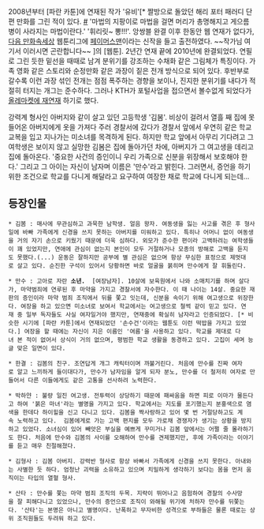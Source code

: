 2008년부터 [파란 카툰]에 연재된 작가 '유비'[* 짤방으로 돌았던 해리 포터 패러디 단편 만화를 그린 적이 있다. [http://media.paran.com/cartoon/cartoonview.kth?id=75&ord=24&part=2&mno=5 #] '마법의 지팡이로 마법을 걸면 머리가 총명해지고 게으름 병이 사라지는 마법이란다.' '휘리릿~ 뽕!!!'. 앙쌍블 완결 이후 한동안 웹 연재가 없다가, [[다음 만화속세상]] 웹툰리그에 [http://cartoon.media.daum.net/league/view/1591 페이머스맨]이라는 신작을 들고 출전하였다. ~~작가님 여기서 이러시면 곤란합니다~~ ]의 [웹툰]. 2년간 연재 끝에 2010년에 완결되었다. 연필로 그린 듯한 밑선을 때때로 남겨 분위기를 강조하는 수채화 같은 그림체가 특징이다. 가족 영화 같은 스토리와 순정만화 같은 과장이 짙은 전개 방식으로 되어 있다. 후반부로 갈수록 이런 과장 섞인 전개는 점점 폭주하는 경향을 보이나, 진지한 분위기를 내다가 적절히 터지는 개그는 준수하다. 그러나 KTH가 포털사업을 접으면서 볼수없게 되었다가  [http://m.webtoon.olleh.com/reject_pc.html 올레마켓에 재연재] 하기로 했다.

강력계 형사인 아버지와 같이 살고 있던 고등학생 '김봄'. 비상이 걸려서 열흘 째 집에 못들어온 아버지에게 옷을 가져다 주러 경찰서에 갔다가 경찰서 앞에서 우연히 같은 학교 교복을 입고 지나가는 미소녀를 목격하게 된다. 하지만 학교 앞에서 아무리 기다려고 그 여학생은 보이지 않고 실망한 김봄은 집에 돌아가던 차에, 아버지가 그 여고생을 데리고 집에 돌아온다. '중요한 사건의 증인이니 우리 가족으로 신분을 위장해서 보호해야 한다.' 그리고 그 아이는 자신이 남자며 이름은 '만수'라고 밝힌다. 그러면서, 증언을 하기 위한 조건으로 학교를 다니게 해달라고 요구하여 여장한 채로 학교에 다니게 되는데...

== 등장인물 ==
 * 김봄 : 매사에 무관심하고 과묵한 남학생. 얼음 왕자. 여동생을 잃는 사고를 겪은 후 형사일에 바빠 가족에게 신경을 쓰지 못하는 아버지를 미워하고 있다. 특히나 어머니 없이 여동생을 거의 자기 손으로 키웠기 때문에 더욱 심하다. 외모가 준수한 편이라 고백하려는 여학생들이 꽤 있었지만, 연애에 관심이 없는지 본인이 모두 거절하거나 모종의 방해로 고백을 듣지도 못했다.(...) 운동은 잘하지만 공부에 별 관심은 없으며 항상 무심한 표정으로 제멋대로 살고 있다. 순진한 구석이 있어서 당황하면 바로 얼굴을 붉히며 만수에게 잘 휘둘린다.

 * 만수 : 고아로 자란 '''소년.'''  [여장남자]. 10살에 보육원에서 나와 소매치기를 하며 살다가, 마약범죄에 연루된 후 마약을 가지고 경찰서에 자수한다. 이 때 나이는 14살. 중요한 재판의 증인이라 마약 범죄 조직에서 뒤를 쫓고 잇는데, 신분을 속이기 위해 여고생으로 위장한다. 여장을 하고 있으면 미소녀로 보여서 학교에서는 여고생으로 철썩 같이 믿고 있다. 연재 중 일부 독자들도 사실 여자일거야 했지만, 연재중에 확실히 남자라고 인증되었다. [* 비슷한 시기에 [파란 카툰]에서 연재되었던 '손수건'이라는 웹툰도 이런 떡밥을 가지고 있었다.] 여장을 할 때에는 자신이 지은 이름인 '여름'을 사용하고 있다. 학교를 제대로 다녀 본 적이 없어서 상식이 거의 없으며, 평범한 학교 생활을 동경하고 있다. 고집이 세며 능글 맞은 일면이 있다.

 * 한결 : 김봄의 친구. 조연답게 개그 캐릭터이며 까불거린다. 처음에 만수를 진짜 여자로 알고 느끼하게 들이대다가, 만수가 남자임을 알게 되자 분노, 만수를 더 철저히 여자로 만들어서 다른 이들에게도 같은 고통을 선사하려 노력한다.

 * 박하얀 : 불량 일진 여고생. 전투력이 상당하기 때문에 패싸움을 하면 피로 이마가 물든다고 하여 '붉은 마녀'라는 별명을 가지고 있다. 학교에서는 지도를 포기했는지 분홍색으로 염색을 한데다 하이힐을 신고 다니고 있다. 김봄을 짝사랑하고 있어 몇 번 거절당하고도 계속 노력하고 있다.  김봄에게로 가는 고백 편지를 모두 가로채 경쟁자가 생기는 상황을 방지하고 있었다. 소녀심이 있어 빼앗은 부실을 예쁘게 꾸미거나 김봄 앞에서는 어쩔 줄 몰라하기도 한다. 처음에 만수와 김봄의 사이를 오해하여 만수를 견제했지만, 후에 가족이라는 이야기를 듣고 매우 친절해졌다. 

 * 김형사 : 김봄 아버지. 강력반 형사로 항상 바빠서 가족에게 신경을 쓰지 못한다. 아내와는 사별한 듯 하다. 엄청난 괴력을 소유하고 있으며 치밀하게 생각하기 보다는 몸을 먼저 움직이는 타입의 열혈 형사.

 * 산타 : 만수를 쫓는 마약 범죄 조직의 두목. 지략이 뛰어나고 음험하여 경찰의 수사망을 잘 피해다니고 있었으나, 만수의 증언으로 조직이 와해될 위기에 처하자 만수를 뒤쫓는다. '산타'는 본명은 아니고 별명이다. 난폭하고 무자비한 성격으로 부하들은 물론 때로는 상위 조직원들도 두려워 하고 있다.

